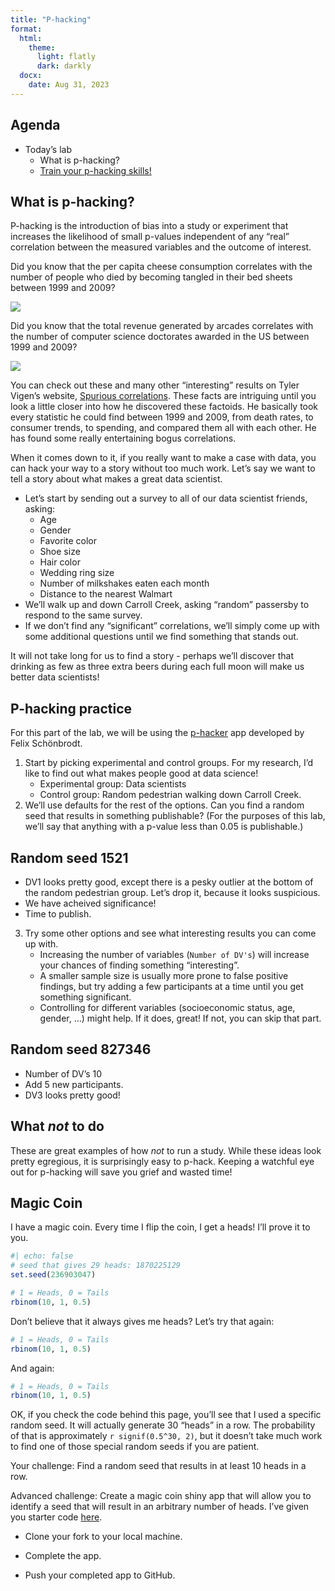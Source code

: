 ```yaml
---
title: "P-hacking"
format: 
  html:
    theme: 
      light: flatly
      dark: darkly
  docx:
    date: Aug 31, 2023
---
```


## Agenda

-   Today's lab
    -   What is p-hacking?
    -   [Train your p-hacking skills!](https://shinyapps.org/apps/p-hacker/)

## What is p-hacking?

P-hacking is the introduction of bias into a study or experiment that increases the likelihood of small p-values independent of any "real" correlation between the measured variables and the outcome of interest.

Did you know that the per capita cheese consumption correlates with the number of people who died by becoming tangled in their bed sheets between 1999 and 2009?

![](chart01.png)

Did you know that the total revenue generated by arcades correlates with the number of computer science doctorates awarded in the US between 1999 and 2009?

![](chart02.png)

You can check out these and many other "interesting" results on Tyler Vigen's website, [Spurious correlations](https://www.tylervigen.com/spurious-correlations). These facts are intriguing until you look a little closer into how he discovered these factoids. He basically took every statistic he could find between 1999 and 2009, from death rates, to consumer trends, to spending, and compared them all with each other. He has found some really entertaining bogus correlations.

When it comes down to it, if you really want to make a case with data, you can hack your way to a story without too much work. Let's say we want to tell a story about what makes a great data scientist.

-   Let's start by sending out a survey to all of our data scientist friends, asking:
    -   Age
    -   Gender
    -   Favorite color
    -   Shoe size
    -   Hair color
    -   Wedding ring size
    -   Number of milkshakes eaten each month
    -   Distance to the nearest Walmart
-   We'll walk up and down Carroll Creek, asking "random" passersby to respond to the same survey.
-   If we don't find any "significant" correlations, we'll simply come up with some additional questions until we find something that stands out.

It will not take long for us to find a story - perhaps we'll discover that drinking as few as three extra beers during each full moon will make us better data scientists!

## P-hacking practice

For this part of the lab, we will be using the [p-hacker](https://shinyapps.org/apps/p-hacker/) app developed by Felix Schönbrodt.

1.  Start by picking experimental and control groups. For my research, I'd like to find out what makes people good at data science!
    -   Experimental group: Data scientists
    -   Control group: Random pedestrian walking down Carroll Creek.
2.  We'll use defaults for the rest of the options. Can you find a random seed that results in something publishable? (For the purposes of this lab, we'll say that anything with a p-value less than 0.05 is publishable.)

::: {.callout-important collapse="true"}
## Random seed 1521

-   DV1 looks pretty good, except there is a pesky outlier at the bottom of the random pedestrian group. Let's drop it, because it looks suspicious.
-   We have acheived significance!
-   Time to publish.
:::

3.  Try some other options and see what interesting results you can come up with.
    -   Increasing the number of variables (`Number of DV's`) will increase your chances of finding something "interesting".
    -   A smaller sample size is usually more prone to false positive findings, but try adding a few participants at a time until you get something significant.
    -   Controlling for different variables (socioeconomic status, age, gender, ...) might help. If it does, great! If not, you can skip that part.

::: {.callout-important collapse="true"}
## Random seed 827346

-   Number of DV's 10
-   Add 5 new participants.
-   DV3 looks pretty good!
:::

::: callout-caution
## What *not* to do

These are great examples of how *not* to run a study. While these ideas look pretty egregious, it is surprisingly easy to p-hack. Keeping a watchful eye out for p-hacking will save you grief and wasted time!
:::

## Magic Coin

I have a magic coin. Every time I flip the coin, I get a heads! I'll prove it to you.

```r
#| echo: false
# seed that gives 29 heads: 1870225129
set.seed(236903047)
```

```r
# 1 = Heads, 0 = Tails
rbinom(10, 1, 0.5)
```

Don't believe that it always gives me heads? Let's try that again:

```r
# 1 = Heads, 0 = Tails
rbinom(10, 1, 0.5)
```

And again:

```r
# 1 = Heads, 0 = Tails
rbinom(10, 1, 0.5)
```

OK, if you check the code behind this page, you'll see that I used a specific random seed. It will actually generate 30 "heads" in a row. The probability of that is approximately `r signif(0.5^30, 2)`, but it doesn't take much work to find one of those special random seeds if you are patient.

Your challenge: Find a random seed that results in at least 10 heads in a row.

Advanced challenge: Create a magic coin shiny app that will allow you to identify a seed that will result in an arbitrary number of heads. I've given you starter code [here](https://classroom.github.com/a/NpOj4BJz).

-   Clone your fork to your local machine.

-   Complete the app.

-   Push your completed app to GitHub.
